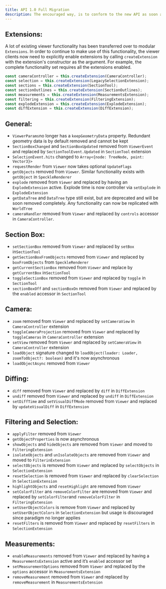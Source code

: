 ```yaml
---
title: API 1.0 Full Migration
description: The encouraged way, is to conform to the new API as soon as possible. The following guide will attempt to help with the initial migration from the old API to the new one.
---
```


## Extensions:

A lot of existing viewer functionality has been transferred over to modular `Extensions`.
In order to continue to make use of this functionality, the viewer clients now need to
explicitly enable extensions by calling `createExtension` with the extension's constructor
as the argument. For example, the complete functionality set requires all the extensions
enabled.

```typescript
const cameraController = this.createExtension(CameraController);
const selection = this.createExtension(LegacySelectionExtension);
const sections = this.createExtension(SectionTool);
const sectionOutlines = this.createExtension(SectionOutlines);
const measurements = this.createExtension(MeasurementsExtension);
const filtering = this.createExtension(FilteringExtension);
const explodeExtension = this.createExtension(ExplodeExtension);
const diffExtension = this.createExtension(DiffExtension);
```

## General:

- `ViewerParams`no longer has a `keepGeometryData` property. Redundant geometry
  data is by default removed and cannot be kept
- `SectionBoxChanged` and `SectionBoxUpdated` removed from `ViewerEvent` and replaced
  by `SectionToolEvent.Updated` in `SectionTool` extension
- `SelectionEvent.hits` changed to `Array<{node: TreeNode, point: Vector3}>`
- `requestRender` from `Viewer` now takes optional `UpdateFlags`
- `getObjects` removed from `Viewer`. Similar functionality exists with `getObject`
  in `SpeckleRenderer`
- `explode` removed from `Viewer` and replaced by having an `ExplodeExtension` active.
  Explode time is now controller via `setExplode` in `ExplodeExtension`
- `getDataTree` and `DataTree` type still exist, but are deprecated and will be
  soon removed completely. Any functionality can now be replicated with `WorldTree`
- `cameraHandler` removed from `Viewer` and replaced by `controls` accessor in `CameraController`.

## Section Box:

- `setSectionBox` removed from `Viewer` and replaced by `setBox` in`SectionTool`
- `getSectionBoxFromObjects` removed from `Viewer` and replaced by `boxFromObjects`
  from `SpeckleRenderer`
- `getCurrentSectionBox` removed from `Viewer` and replace by `getCurrentBox` in`SectionTool`
- `toggleSectionBox` removed from `Viewer` and replaced by `toggle` in `SectionTool`
- `sectionBoxOff` and `sectionBoxOn` removed from `Viewer` and replaced by the `enabled`
  accessor in `SectionTool`

## Camera:

- `zoom` removed from `Viewer` and replaced by `setCameraView` in `CameraController`
  extension
- `toggleCameraProjection` removed from `Viewer` and replaced by `toggleCameras` in
  `CameraController` extension
- `setView` removed from `Viewer` and replaced by `setCameraView` in `CameraController`
  extension
- `loadObject` signature changed to `loadObject(loader: Loader, zoomToObject?: boolean)`
  and it's now asynchronous
- `loadObjectAsync` removed from `Viewer`

## Diffing:

- `diff` removed from `Viewer` and replaced by `diff` in `DiffExtension`
- `undiff` removed from `Viewer` and replaced by `undiff` in `DiffExtension`
- `setDiffTime` and `setVisualDiffMode` removed from `Viewer` and replaced by
  `updateVisualDiff` in `DiffExtension`

## Filtering and Selection:

- `applyFilter` removed from `Viewer`
- `getObjectProperties` is now asynchronous
- `showObjects` and `hideObjects` are removed from `Viewer` and moved to `FilteringExtension`
- `isolateObjects` and `unIsolateObjects` are removed from `Viewer` and moved to `FilterinExtension`
- `selectObjects` is removed from `Viewer` and replaced by `selectObjects` in `SelectionExtension`
- `resetSelection` is removed from `Viewer` and replaced by `clearSelection` in `SelectionExtension`
- `highlightObjects` and `resetHighlight` are removed from `Viewer`
- `setColorFilter` ans `removeColorFilter` are removed from `Viewer` and replaced
  by `setColorFilter`and `removeColorFilter` in `FilteringExtension`
- `setUserObjectColors` is remove from `Viewer` and replaced by `setUserObjectColors`
  in `SelectionExtension` but usage is discouraged since paradigm no longer applies
- `resetFilters` is removed from `Viewer` and replaced by `resetFilters` in `SelectionExtension`

## Measurements:

- `enableMeasurements` removed from `Viewer` and replaced by having a
  `MeasurementsExtension` active and it’s `enabled` accessor set
- `setMeasurementOptions` removed from `Viewer` and replaced by the `options`
  accessor in `MeasurementsExtension`
- `removeMeasurement` removed from `Viewer` and replaced by `removeMeasurement`
  in `MeasurementsExtension`
